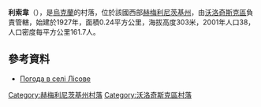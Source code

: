 {{coord|49|41|18|N|26|34|32|E|scale:100000|display=title}}

'''利索韋'''（{{lang-uk|Лісове}}），是[[烏克蘭|烏克蘭]]的村落，位於該國西部[[赫梅利尼茨基州|赫梅利尼茨基州]]，由[[沃洛奇斯克區|沃洛奇斯克區]]負責管轄，始建於1927年，面積0.24平方公里，海拔高度303米，2001年人口38，人口密度每平方公里161.7人。

==參考資料==
* [http://weather.in.ua/ua/hmel'nickaja/7851 Погода в селі Лісове] {{Wayback|url=http://weather.in.ua/ua/hmel'nickaja/7851 |date=20200813180415 }}

{{DEFAULTSORT:Жовтневе}}
[[Category:赫梅利尼茨基州村落|Category:赫梅利尼茨基州村落]]
[[Category:沃洛奇斯克區村落|Category:沃洛奇斯克區村落]]


{{Khmelnytskyi-geo-stub}}